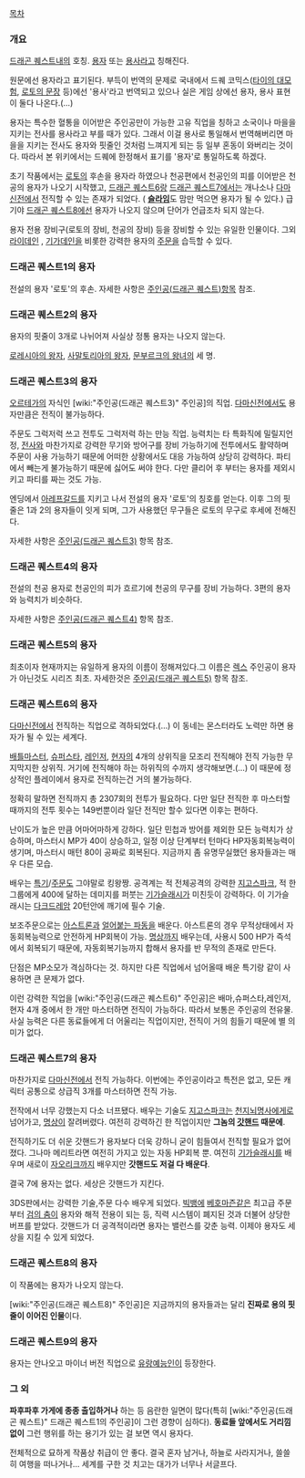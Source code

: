 [[목차]]
=== 개요 ===
[[드래곤 퀘스트]]내의 호칭. [[용자]] 또는 [[용사]]라고 칭해진다.

원문에선 용자라고 표기된다. 부득이 번역의 문제로 국내에서 드퀘 코믹스([[타이의 대모험]], [[로토의 문장]] 등)에선 '용사'라고 번역되고 있으나 실은 게임 상에선 용자, 용사 표현이 둘다 나온다.(…)

용자는 특수한 혈통을 이어받은 주인공만이 가능한 고유 직업을 칭하고 소국이나 마을을 지키는 전사를 용사라고 부를 때가 있다. 그래서 이걸 용사로 통일해서 번역해버리면 마을을 지키는 전사도 용자와 핏줄인 것처럼 느껴지게 되는 등 일부 혼동이 와버리는 것이다. 따라서 본 위키에서는 드퀘에 한정해서 표기를 '용자'로 통일하도록 하겠다. 

초기 작품에서는 [[로토]]의 후손을 용자라 하였으나 천공편에서 천공인의 피를 이어받은 천공의 용자가 나오기 시작했고, [[드래곤 퀘스트6]]랑 [[드래곤 퀘스트7]]에서는 개나소나 [[다마신전]]에서 전직할 수 있는 존재가 되었다. ( '''[[슬라임]]'''도 맘만 먹으면 용자가 될 수 있다.) 급기야 [[드래곤 퀘스트8]]에선 용자가 나오지 않으며 단어가 언급조차 되지 않는다.

용자 전용 장비구(로토의 장비, 천공의 장비) 등을 장비할 수 있는 유일한 인물이다. 그외 [[라이데인]] , [[기가데인]]을 비롯한 강력한 용자의 [[주문]]을 습득할 수 있다.

=== 드래곤 퀘스트1의 용자 ===
전설의 용자 '로토'의 후손. 자세한 사항은 [[주인공(드래곤 퀘스트)]]항목 참조.

=== 드래곤 퀘스트2의 용자 ===
용자의 핏줄이 3개로 나뉘어져 사실상 정통 용자는 나오지 않는다.

[[로레시아의 왕자]], [[사말토리아의 왕자]], [[문부르크의 왕녀]]의 세 명.

=== 드래곤 퀘스트3의 용자 ===
[[오르테가]]의 자식인 [wiki:"주인공(드래곤 퀘스트3)" 주인공]의 직업. [[다마신전]]에서도 용자만큼은 전직이 불가능하다.

주문도 그럭저럭 쓰고 전투도 그럭저럭 하는 만능 직업. 능력치는 타 특화직에 밀릴지언정, [[전사]]와 마찬가지로 강력한 무기와 방어구를 장비 가능하기에 전투에서도 활약하며 주문이 사용 가능하기 때문에 어떠한 상황에서도 대응 가능하여 상당히 강력하다. 파티에서 빼는게 불가능하기 때문에 싫어도 써야 한다. 다만 클리어 후 부터는 용자를 제외시키고 파티를 짜는 것도 가능.

엔딩에서 [[아레프갈드]]를 지키고 나서 전설의 용자 '로토'의 칭호를 얻는다. 이후 그의 핏줄은 1과 2의 용자들이 잇게 되며, 그가 사용했던 무구들은 로토의 무구로 후세에 전해진다.

자세한 사항은 [[주인공(드래곤 퀘스트3)]] 항목 참조.

=== 드래곤 퀘스트4의 용자 ===
전설의 천공 용자로 천공인의 피가 흐르기에 천공의 무구를 장비 가능하다. 
3편의 용자와 능력치가 비슷하다.

자세한 사항은 [[주인공(드래곤 퀘스트4)]] 항목 참조.

=== 드래곤 퀘스트5의 용자 ===
최초이자 현재까지는 유일하게 용자의 이름이 정해져있다.그 이름은 [[렉스]]
주인공이 용자가 아닌것도 시리즈 최초. 자세한것은 [[주인공(드래곤 퀘스트5)]] 항목 참조. 

=== 드래곤 퀘스트6의 용자 ===
[[다마신전]]에서 전직하는 직업으로 격하되었다.(…) 이 동네는 몬스터라도 노력만 하면 용자가 될 수 있는 세계다. 

[[배틀마스터]], [[슈퍼스타]], [[레인저]], [[현자]]의 4개의 상위직을 모조리 전직해야 전직 가능한 무지막지한 상위직. 거기에 전직해야 하는 하위직의 수까지 생각해보면.(…) 이 때문에 정상적인 플레이에서 용자로 전직하는건 거의 불가능하다. 

정확히 말하면 전직까지 총 2307회의 전투가 필요하다. 다만 일단 전직한 후 마스터할때까지의 전투 횟수는 149번뿐이라 일단 전직만 할수 있다면 이후는 편하다.

난이도가 높은 만큼 어마어마하게 강하다. 일단 민첩과 방어를 제외한 모든 능력치가 상승하며, 마스터시 MP가 40이 상승하고, 일정 이상 단계부터 턴마다 HP자동회복능력이 생기며, 마스터시 매턴 80이 공짜로 회복된다. 지금까지 좀 유명무실했던 용자들과는 매우 다른 모습. 

배우는 [[특기]]/[[주문]]도 그야말로 킹왕짱. 공격계는 적 전체공격의 강력한 [[지고스파크]], 적 한 그룹에게 400에 달하는 데미지를 퍼붓는 [[기가슬래시]]가 미친듯이 강력하다. 이 기가슬래시는 [[다크드레암]] 20턴안에 깨기에 필수 기술.

보조주문으로는 [[아스트론]]과 [[얼어붙는 파동]]을 배운다. 아스트론의 경우 무적상태에서 자동회복능력으로 안전하게 HP회복이 가능. [[명상]]까지 배우는데, 사용시 500 HP가 즉석에서 회복되기 때문에, 자동회복기능까지 합해서 용자를 반 무적의 존재로 만든다.

단점은 MP소모가 격심하다는 것. 하지만 다른 직업에서 넘어올때 배운 특기랑 같이 사용하면 큰 문제가 없다. 

이런 강력한 직업을 [wiki:"주인공(드래곤 퀘스트6)" 주인공]은 배마,슈퍼스타,레인저,현자 4개 중에서 한 개만 마스터하면 전직이 가능하다. 따라서 보통은 주인공의 전유물. 사실 능력은 다른 동료들에게 더 어울리는 직업이지만, 전직이 거의 힘들기 때문에 별 의미가 없다. 

=== 드래곤 퀘스트7의 용자 ===
마찬가지로 [[다마신전]]에서 전직 가능하다. 이번에는 주인공이라고 특전은 없고, 모든 캐릭터 공통으로 상급직 3개를 마스터하면 전직 가능.

전작에서 너무 강했는지 다소 너프됐다. 배우는 기술도 [[지고스파크]]는 [[천지뇌명사]]에게로 넘어가고, [[명상]]이 잘려버렸다. 여전히 강력하긴 한 직업이지만 '''그놈의 [[갓핸드]] 때문에'''. 

전직하기도 더 쉬운 갓핸드가 용자보다 더욱 강하니 굳이 힘들여서 전직할 필요가 없어졌다. 그나마 메리트라면 여전히 가지고 있는 자동 HP회복 뿐. 여전히 [[기가슬래시]]를 배우며 새로이 [[자오리크]]까지 배우지만 '''갓핸드도 저걸 다 배운다'''. 

결국 7에 용자는 없다. 세상은 갓핸드가 지킨다.

3DS판에서는 강력한 기술,주문 다수 배우게 되었다. [[빅뱅]]에 [[베호마즌]]같은 최고급 주문부터 [[검의 춤]]이 용자와 해적 전용이 되는 등, 직력 시스템이 폐지된 것과 더불어 상당한 버프를 받았다. 갓핸드가 더 공격적이라면 용자는 밸런스를 갖춘 능력. 이제야 용자도 세상을 지킬 수 있게 되었다.

=== 드래곤 퀘스트8의 용자 ===
이 작품에는 용자가 나오지 않는다.

[wiki:"주인공(드래곤 퀘스트8)" 주인공]은 지금까지의 용자들과는 달리 '''진짜로 용의 핏줄이 이어진 인물'''이다. 

=== 드래곤 퀘스트9의 용자 ===
용자는 안나오고 마이너 버전 직업으로 [[유랑예능인]]이 등장한다.

=== 그 외 ===
'''파후파후 가게에 종종 출입하거나''' 하는 등 음란한 일면이 많다(특히 [wiki:"주인공(드래곤 퀘스트)" 드래곤 퀘스트1의 주인공]이 그런 경향이 심하다). '''동료들 앞에서도 거리낌 없이''' 그런 행위를 하는 용기가 있는 걸 보면 역시 용자다.

전체적으로 묘하게 작품상 취급이 안 좋다. 결국 혼자 남거나, 하늘로 사라지거나, 쓸쓸히 여행을 떠나거나... 세계를 구한 것 치고는 대가가 너무나 서글프다. 
